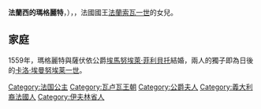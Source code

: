 {{Otheruses|subject=一位貝里女公爵|other=其他同名的法國公主|法蘭西的瑪格麗特}}
{{Multiple issues|
{{Expand language|1=en|time=2020-12-20T07:03:11+00:00}}
{{Unreferenced|time=2020-12-20T07:03:11+00:00}}
}}
{{Infobox royalty
| name         = 法蘭西的瑪格麗特
| title        = 貝里女公爵<br>薩伏依公爵夫人
| image        = Margaret of France, Duchess of Berry by Studio of François Clouet.jpg
| birth_date   = {{birth date|1523|6|5|df=y}}
| birth_place  = [[聖日耳曼昂萊城堡|聖日耳曼昂萊城堡]]
| death_date   = {{death date and age|1574|9|15|1523|6|5|df=y}}
| death_place  = [[都靈|杜林]]
| burial_place = [[都灵主教座堂|杜林主教座堂]]
| house        = [[瓦盧瓦王朝|瓦盧瓦王朝]]
| father       = [[弗朗索瓦一世_(法兰西)|法蘭索瓦一世]]
| mother       = [[法蘭西的克洛德|法蘭西的克洛德]]
}}
'''法蘭西的瑪格麗特'''{{lang-fr|Marguerite de France}}，{{bd|1523年|6月5日|1574年|9月15日}}），{{le|貝里女公爵|Duke of Berry}}，法國國王[[弗朗索瓦一世_(法兰西)|法蘭索瓦一世]]的女兒。

== 家庭 ==
1559年，瑪格麗特與薩伏依公爵[[埃馬努埃萊·菲利貝托_(薩伏依)|埃馬努埃萊·菲利貝托]]結婚，兩人的獨子即為日後的[[卡洛·埃曼努埃莱一世|卡洛·埃曼努埃莱一世]]。

[[Category:法国公主|Category:法国公主]]
[[Category:瓦卢瓦王朝|Category:瓦卢瓦王朝]]
[[Category:公爵夫人|Category:公爵夫人]]
[[Category:義大利裔法國人|Category:義大利裔法國人]]
[[Category:伊夫林省人|Category:伊夫林省人]]